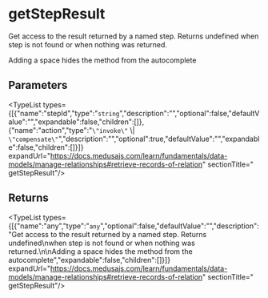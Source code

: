 
#  getStepResult

Get access to the result returned by a named step. Returns undefined
when step is not found or when nothing was returned.

Adding a space hides the method from the autocomplete

## Parameters

<TypeList types={[{"name":"stepId","type":"`string`","description":"","optional":false,"defaultValue":"","expandable":false,"children":[]},{"name":"action","type":"`\"invoke\"` \\| `\"compensate\"`","description":"","optional":true,"defaultValue":"","expandable":false,"children":[]}]} expandUrl="https://docs.medusajs.com/learn/fundamentals/data-models/manage-relationships#retrieve-records-of-relation" sectionTitle=" getStepResult"/>

## Returns

<TypeList types={[{"name":"any","type":"`any`","optional":false,"defaultValue":"","description":"Get access to the result returned by a named step. Returns undefined\nwhen step is not found or when nothing was returned.\n\nAdding a space hides the method from the autocomplete","expandable":false,"children":[]}]} expandUrl="https://docs.medusajs.com/learn/fundamentals/data-models/manage-relationships#retrieve-records-of-relation" sectionTitle=" getStepResult"/>
